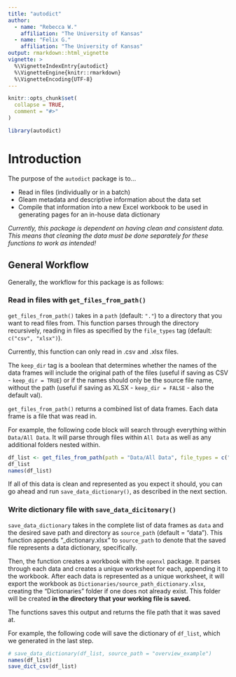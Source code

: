 ```yaml
---
title: "autodict"
author:
  - name: "Rebecca W."
    affiliation: "The University of Kansas"
  - name: "Felix G."
    affiliation: "The University of Kansas"
output: rmarkdown::html_vignette
vignette: >
  %\VignetteIndexEntry{autodict}
  %\VignetteEngine{knitr::rmarkdown}
  %\VignetteEncoding{UTF-8}
---
```


```r
knitr::opts_chunk$set(
  collapse = TRUE,
  comment = "#>"
)
```

```r
library(autodict)
```

# Introduction

The purpose of the `autodict` package is to...

- Read in files (individually or in a batch)
- Gleam metadata and descriptive information about the data set
- Compile that information into a new Excel workbook to be used in generating 
pages for an in-house data dictionary

*Currently, this package is dependent on having clean and consistent data. This*
*means that cleaning the data must be done separately for these functions to*
*work as intended!*

## General Workflow

Generally, the workflow for this package is as follows:

### Read in files with `get_files_from_path()`

`get_files_from_path()` takes in a `path` (default: `"."`) to a directory that 
you want to read files from. This function parses through the directory 
recursively, reading in files as specified by the `file_types` tag (default: 
`c("csv", "xlsx")`).

Currently, this function can only read in .csv and .xlsx files.

The `keep_dir` tag is a boolean that determines whether the names of the data
frames will include the original path of the files (useful if saving as CSV - 
`keep_dir = TRUE`) or if the names should only be the source file name, without
the path (useful if saving as XLSX - `keep_dir = FALSE` - also the default val).

`get_files_from_path()` returns a combined list of data frames. Each data frame
is a file that was read in.

For example, the following code block will search through everything within
`Data/All Data`. It will parse through files within `All Data` as well as any
additional folders nested within.

```r
df_list <- get_files_from_path(path = "Data/All Data", file_types = c("csv", "xlsx"), keep_dir = TRUE)
df_list
names(df_list)
```

If all of this data is clean and represented as you expect it should, you can 
go ahead and run `save_data_dictionary()`, as described in the next section.

### Write dictionary file with `save_data_dicitonary()`

`save_data_dictionary` takes in the complete list of data frames as `data` and
the desired save path and directory as `source_path` (default = "data"). This
function appends "_dictionary.xlsx" to `source_path` to denote that the saved
file represents a data dictionary, specifically.

Then, the function creates a workbook with the `openxl` package. It parses
through each data and creates a unique worksheet for each, appending it to the
workbook. After each data is represented as a unique worksheet, it will export
the workbook as `Dictionaries/source_path_dictionary.xlsx`, creating the
"Dictionaries" folder if one does not already exist. This folder will be created
**in the directory that your working file is saved.**

The functions saves this output and returns the file path that it was saved at.

For example, the following code will save the dictionary of `df_list`, which we
generated in the last step.

```r
# save_data_dictionary(df_list, source_path = "overview_example")
names(df_list)
save_dict_csv(df_list)
```

